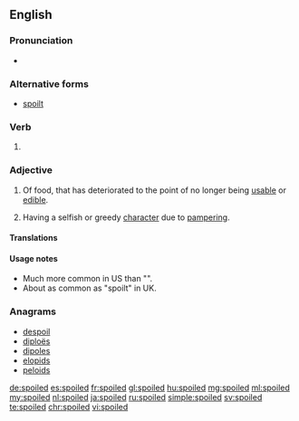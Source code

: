 ==English==

===Pronunciation===
* {{rhymes|ɔɪld|lang=en}}

===Alternative forms===
* [[spoilt]]

===Verb===
{{head|en|verb form}}

# {{en-past of|spoil}}

===Adjective===
{{en-adj}}

# Of food, that has deteriorated to the point of no longer being [[usable]] or [[edible]].
# {{context|of a person, usually a child|lang=en}} Having a selfish or greedy [[character]] due to [[pamper]]ing.

====Translations====
{{trans-see|spoilt}}

====Usage notes====
* Much more common in US than "{{term|spoilt}}".
* About as common as "spoilt" in UK.

===Anagrams===
* [[despoil#English|despoil]]
* [[diploës#English|diploës]]
* [[dipoles#English|dipoles]]
* [[elopids#English|elopids]]
* [[peloids#English|peloids]]

[[de:spoiled]]
[[es:spoiled]]
[[fr:spoiled]]
[[gl:spoiled]]
[[hu:spoiled]]
[[mg:spoiled]]
[[ml:spoiled]]
[[my:spoiled]]
[[nl:spoiled]]
[[ja:spoiled]]
[[ru:spoiled]]
[[simple:spoiled]]
[[sv:spoiled]]
[[te:spoiled]]
[[chr:spoiled]]
[[vi:spoiled]]